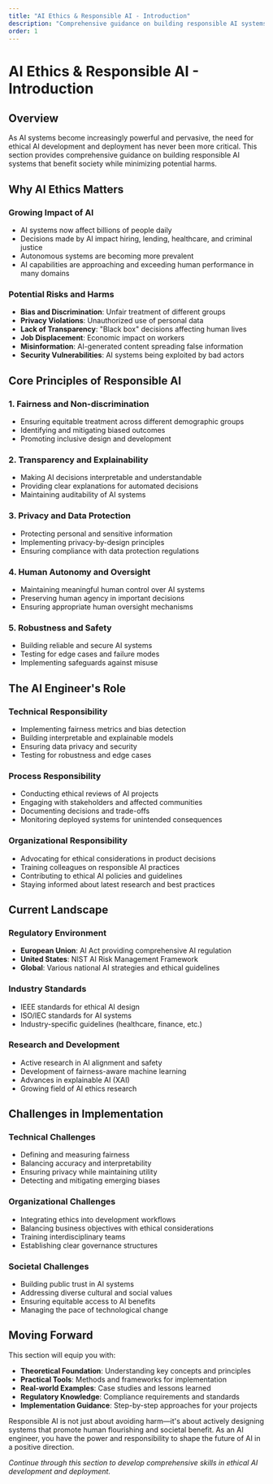 ```yaml
---
title: "AI Ethics & Responsible AI - Introduction"
description: "Comprehensive guidance on building responsible AI systems that benefit society while minimizing potential harms"
order: 1
---
```


# AI Ethics & Responsible AI - Introduction

## Overview

As AI systems become increasingly powerful and pervasive, the need for ethical AI development and deployment has never been more critical. This section provides comprehensive guidance on building responsible AI systems that benefit society while minimizing potential harms.

## Why AI Ethics Matters

### Growing Impact of AI
- AI systems now affect billions of people daily
- Decisions made by AI impact hiring, lending, healthcare, and criminal justice
- Autonomous systems are becoming more prevalent
- AI capabilities are approaching and exceeding human performance in many domains

### Potential Risks and Harms
- **Bias and Discrimination**: Unfair treatment of different groups
- **Privacy Violations**: Unauthorized use of personal data
- **Lack of Transparency**: "Black box" decisions affecting human lives
- **Job Displacement**: Economic impact on workers
- **Misinformation**: AI-generated content spreading false information
- **Security Vulnerabilities**: AI systems being exploited by bad actors

## Core Principles of Responsible AI

### 1. Fairness and Non-discrimination
- Ensuring equitable treatment across different demographic groups
- Identifying and mitigating biased outcomes
- Promoting inclusive design and development

### 2. Transparency and Explainability
- Making AI decisions interpretable and understandable
- Providing clear explanations for automated decisions
- Maintaining auditability of AI systems

### 3. Privacy and Data Protection
- Protecting personal and sensitive information
- Implementing privacy-by-design principles
- Ensuring compliance with data protection regulations

### 4. Human Autonomy and Oversight
- Maintaining meaningful human control over AI systems
- Preserving human agency in important decisions
- Ensuring appropriate human oversight mechanisms

### 5. Robustness and Safety
- Building reliable and secure AI systems
- Testing for edge cases and failure modes
- Implementing safeguards against misuse

## The AI Engineer's Role

### Technical Responsibility
- Implementing fairness metrics and bias detection
- Building interpretable and explainable models
- Ensuring data privacy and security
- Testing for robustness and edge cases

### Process Responsibility
- Conducting ethical reviews of AI projects
- Engaging with stakeholders and affected communities
- Documenting decisions and trade-offs
- Monitoring deployed systems for unintended consequences

### Organizational Responsibility
- Advocating for ethical considerations in product decisions
- Training colleagues on responsible AI practices
- Contributing to ethical AI policies and guidelines
- Staying informed about latest research and best practices

## Current Landscape

### Regulatory Environment
- **European Union**: AI Act providing comprehensive AI regulation
- **United States**: NIST AI Risk Management Framework
- **Global**: Various national AI strategies and ethical guidelines

### Industry Standards
- IEEE standards for ethical AI design
- ISO/IEC standards for AI systems
- Industry-specific guidelines (healthcare, finance, etc.)

### Research and Development
- Active research in AI alignment and safety
- Development of fairness-aware machine learning
- Advances in explainable AI (XAI)
- Growing field of AI ethics research

## Challenges in Implementation

### Technical Challenges
- Defining and measuring fairness
- Balancing accuracy and interpretability
- Ensuring privacy while maintaining utility
- Detecting and mitigating emerging biases

### Organizational Challenges
- Integrating ethics into development workflows
- Balancing business objectives with ethical considerations
- Training interdisciplinary teams
- Establishing clear governance structures

### Societal Challenges
- Building public trust in AI systems
- Addressing diverse cultural and social values
- Ensuring equitable access to AI benefits
- Managing the pace of technological change

## Moving Forward

This section will equip you with:
- **Theoretical Foundation**: Understanding key concepts and principles
- **Practical Tools**: Methods and frameworks for implementation
- **Real-world Examples**: Case studies and lessons learned
- **Regulatory Knowledge**: Compliance requirements and standards
- **Implementation Guidance**: Step-by-step approaches for your projects

Responsible AI is not just about avoiding harm—it's about actively designing systems that promote human flourishing and societal benefit. As an AI engineer, you have the power and responsibility to shape the future of AI in a positive direction.

*Continue through this section to develop comprehensive skills in ethical AI development and deployment.*